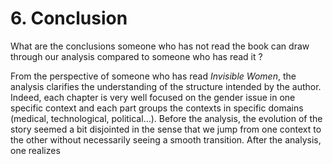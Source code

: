 # 6. Conclusion

What are the conclusions someone who has not read the book can draw through our analysis compared to someone who has read it ? 

From the perspective of someone who has read *Invisible Women*, the analysis clarifies the understanding of the structure intended by the author. Indeed, each chapter is very well focused on the gender issue in one specific context and each part groups the contexts in specific domains (medical, technological, political...). Before the analysis, the evolution of the story seemed a bit disjointed in the sense that we jump from one context to the other without necessarily seeing a smooth transition. After the analysis, one realizes 




